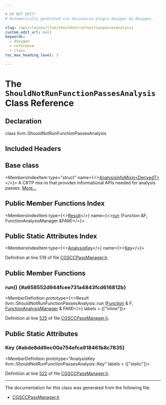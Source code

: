 ```yaml
---

# DO NOT EDIT!
# Automatically generated via docusaurus-plugin-doxygen by Doxygen.

slug: /api/classes/llvm/shouldnotrunfunctionpassesanalysis
custom_edit_url: null
keywords:
  - doxygen
  - reference
  - class
toc_max_heading_level: 3

---
```





# The `ShouldNotRunFunctionPassesAnalysis` Class Reference

<DoxygenPage pluginConfig={pluginConfig}>



## Declaration

<CodeBlock>class llvm::ShouldNotRunFunctionPassesAnalysis</CodeBlock>

## Included Headers

<IncludesList>
<IncludesListItem
  filePath="llvm/Analysis/CGSCCPassManager.h"
  permalink="/docs/api/files/include/include/llvm/include/llvm/analysis/cgsccpassmanager-h"
  isLocal="true" />
</IncludesList>

## Base class

<MembersIndex>

<MembersIndexItem
  type="struct"
  name={<><a href="/docs/api/structs/llvm/analysisinfomixin">AnalysisInfoMixin&lt;DerivedT&gt;</a></>}>
A CRTP mix-in that provides informational APIs needed for analysis passes. <a href="/docs/api/structs/llvm/analysisinfomixin/#details">More...</a>
</MembersIndexItem>

</MembersIndex>

## Public Member Functions Index

<MembersIndex>

<MembersIndexItem
  type={<><a href="/docs/api/structs/llvm/shouldnotrunfunctionpassesanalysis/result">Result</a></>}
  name={<><a href="#a658552d944fcee731a4843fcd616812b">run</a> (Function &amp;F, FunctionAnalysisManager &amp;FAM)</>}>
</MembersIndexItem>

</MembersIndex>

## Public Static Attributes Index

<MembersIndex>

<MembersIndexItem
  type={<><a href="/docs/api/structs/llvm/analysiskey">AnalysisKey</a></>}
  name={<><a href="#abde8dd9ec00a754efca918461b8c7835">Key</a></>}>
</MembersIndexItem>

</MembersIndex>


Definition at line 519 of file <a href="/docs/api/files/include/include/llvm/include/llvm/analysis/cgsccpassmanager-h">CGSCCPassManager.h</a>.

<SectionDefinition>

## Public Member Functions

### run() {#a658552d944fcee731a4843fcd616812b}

<MemberDefinition
  prototype={<>Result llvm::ShouldNotRunFunctionPassesAnalysis::run (<a href="/docs/api/classes/llvm/function">Function</a> &amp; F, <a href="/docs/api/namespaces/llvm/#adce09a5a0de0e3177eb00e932734af2f">FunctionAnalysisManager</a> &amp; FAM)</>}
  labels = {["inline"]}>

Definition at line <a href="/docs/api/files/include/include/llvm/include/llvm/analysis/cgsccpassmanager-h/#l00525">525</a> of file <a href="/docs/api/files/include/include/llvm/include/llvm/analysis/cgsccpassmanager-h">CGSCCPassManager.h</a>.
</MemberDefinition>

</SectionDefinition>

<SectionDefinition>

## Public Static Attributes

### Key {#abde8dd9ec00a754efca918461b8c7835}

<MemberDefinition
  prototype="AnalysisKey llvm::ShouldNotRunFunctionPassesAnalysis::Key"
  labels = {["static"]}>

Definition at line <a href="/docs/api/files/include/include/llvm/include/llvm/analysis/cgsccpassmanager-h/#l00522">522</a> of file <a href="/docs/api/files/include/include/llvm/include/llvm/analysis/cgsccpassmanager-h">CGSCCPassManager.h</a>.
</MemberDefinition>

</SectionDefinition>

<hr/>

The documentation for this class was generated from the following file:

<ul>
<li><a href="/docs/api/files/include/include/llvm/include/llvm/analysis/cgsccpassmanager-h">CGSCCPassManager.h</a></li>
</ul>

</DoxygenPage>
